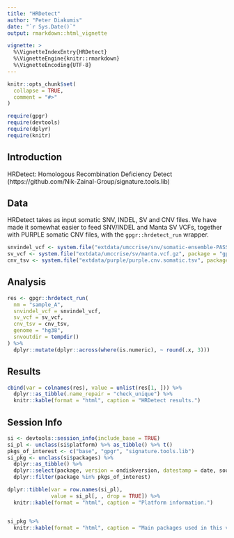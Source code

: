 ```yaml
---
title: "HRDetect"
author: "Peter Diakumis"
date: "`r Sys.Date()`"
output: rmarkdown::html_vignette

vignette: >
  %\VignetteIndexEntry{HRDetect}
  %\VignetteEngine{knitr::rmarkdown}
  %\VignetteEncoding{UTF-8}
---
```


```r
knitr::opts_chunk$set(
  collapse = TRUE,
  comment = "#>"
)
```

```r
require(gpgr)
require(devtools)
require(dplyr)
require(knitr)
```

## Introduction

HRDetect: Homologous Recombination Deficiency Detect
(https://github.com/Nik-Zainal-Group/signature.tools.lib)

## Data

HRDetect takes as input somatic SNV, INDEL, SV and CNV files. We have made it
somewhat easier to feed SNV/INDEL and Manta SV VCFs, together with PURPLE somatic CNV files,
with the `gpgr::hrdetect_run` wrapper.


```r
snvindel_vcf <- system.file("extdata/umccrise/snv/somatic-ensemble-PASS.vcf.gz", package = "gpgr")
sv_vcf <- system.file("extdata/umccrise/sv/manta.vcf.gz", package = "gpgr")
cnv_tsv <- system.file("extdata/purple/purple.cnv.somatic.tsv", package = "gpgr")
```

## Analysis

```r
res <- gpgr::hrdetect_run(
  nm = "sample_A",
  snvindel_vcf = snvindel_vcf,
  sv_vcf = sv_vcf,
  cnv_tsv = cnv_tsv,
  genome = "hg38",
  snvoutdir = tempdir()
) %>%
  dplyr::mutate(dplyr::across(where(is.numeric), ~ round(.x, 3)))
```

## Results

```r
cbind(var = colnames(res), value = unlist(res[1, ])) %>%
  dplyr::as_tibble(.name_repair = "check_unique") %>%
  knitr::kable(format = "html", caption = "HRDetect results.")
```

## Session Info

```r
si <- devtools::session_info(include_base = TRUE)
si_pl <- unclass(si$platform) %>% as_tibble() %>% t()
pkgs_of_interest <- c("base", "gpgr", "signature.tools.lib")
si_pkg <- unclass(si$packages) %>%
  dplyr::as_tibble() %>%
  dplyr::select(package, version = ondiskversion, datestamp = date, source) %>%
  dplyr::filter(package %in% pkgs_of_interest)

dplyr::tibble(var = row.names(si_pl),
              value = si_pl[, , drop = TRUE]) %>%
  knitr::kable(format = "html", caption = "Platform information.")


si_pkg %>%
  knitr::kable(format = "html", caption = "Main packages used in this vignette.")
```

